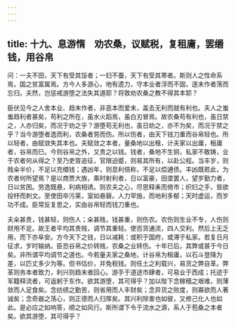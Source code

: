 ```yaml
---
---
---
```

title: 十九、息游惰　劝农桑，议赋税，复租庸，罢缗钱，用谷帛
---



问：一夫不田，天下有受其馁者；一妇不蚕，天下有受其寒者。斯则人之性命系焉，国之贫富属焉。方今人多游心，地有遗力，守本业者浮而不固，逐末作者荡而忘归。夫然，岂惩戒游堕之法失其道耶？将敦劝农桑之教不得其本耶？

臣伏见今之人舍本业、趋末作者，非恶本而爱末，盖去无利而就有利也。夫人之蚩蚩趋利者甚矣，苟利之所在，虽水火蹈焉，虽白刃冒焉。故农桑苟有利也，虽日禁之，人亦归矣，而况于劝之乎？游堕苟无利也，虽日劝之，亦不为矣，而况于禁之乎？当今游堕者逸而利，农桑者劳而伤。所以伤者，由天下钱刀重而谷帛轻也。所以轻者，由赋敛失其本也。夫赋敛之本者，量桑地以出租，计夫家以出庸，租庸者，谷帛而巳。今则谷帛之外，又责之以钱。钱者，桑地不生铜，私家不敢铸，业于农者何从得之？至乃吏胥追征，官限迫蹙，则易其所有，以赴公程。当丰岁，则贱籴半价，不足以充缗钱；遇凶年，则息利倍称，不足以偿逋债。丰凶既若此，为农者何所望焉？是以商贾大族，乘时射利者，日以富豪，田垄罢人，望岁勤力者，日以贫困。劳逸既悬，利病相诱。则农夫之心，尽思释耒而倚市；织妇之手，皆欲投杼而刺文。至使田卒污莱，室如悬磬。人力罕施，而地利多郁；天时虚运，而岁功不成。臣常反复思之，实由谷帛轻而钱刀重也。

夫籴甚贵，钱甚轻，则伤人；籴甚贱，钱甚重，则伤农。农伤则生业不专，人伤则财用不足。故王者平均其贵贱，调节其重轻。使百货通流，四人交利。然后上无乏用，而下亦阜安。方今天下之钱，日以减耗：或积于国府，或滞于私家。若复日月征求，岁时输纳。臣恐谷帛之价转贱，农桑之业转伤。十年巳后，其弊或甚于今日矣。非所谓平均调节之道也。今若量夫家之桑地，计谷帛为租庸，以石斗登降为差，以匹丈多少为等。但书估价，并免税钱。则任土之利载兴，易货之弊自革。弊革则务本者致力，利兴则趋末者回心。游手于道途市肆者，可易业于西成；托迹于军籍释流者，可返躬于东作。欲其游堕，其可得乎？加以陛下念稼穑之艰难，则薄敛而人足食矣。念纺绩之勤苦，则省用而人丰财矣；念异货之败度，则寡欲而人著诚矣；念奇器之荡心，则正德而人归厚矣。其兴利除害也如彼，又修己化人也如此。是必应之如响答，顺之如风行。斯所谓下令于流水之源，系人于苞桑之本者矣。欲其游堕，其可得乎？